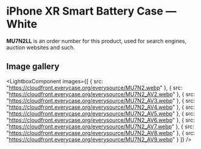 
# iPhone XR Smart Battery Case — White

<Callout type='info' emoji='👉🏻'>**MU7N2LL** is an order number for this product, used for search engines, auction websites and such.</Callout>

## Image gallery

<LightboxComponent
    images={[
      {
        src: "https://cloudfront.everycase.org/everysource/MU7N2.webp"
      },
      {
        src: "https://cloudfront.everycase.org/everysource/MU7N2_AV2.webp"
      },
      {
        src: "https://cloudfront.everycase.org/everysource/MU7N2_AV3.webp"
      },
      {
        src: "https://cloudfront.everycase.org/everysource/MU7N2_AV4.webp"
      },
      {
        src: "https://cloudfront.everycase.org/everysource/MU7N2_AV5.webp"
      },
      {
        src: "https://cloudfront.everycase.org/everysource/MU7N2_AV6.webp"
      },
      {
        src: "https://cloudfront.everycase.org/everysource/MU7N2_AV7.webp"
      },
      {
        src: "https://cloudfront.everycase.org/everysource/MU7N2_AV8.webp"
      },
      {
        src: "https://cloudfront.everycase.org/everysource/MU7N2_AV9.webp"
      }
    ]}
  />
